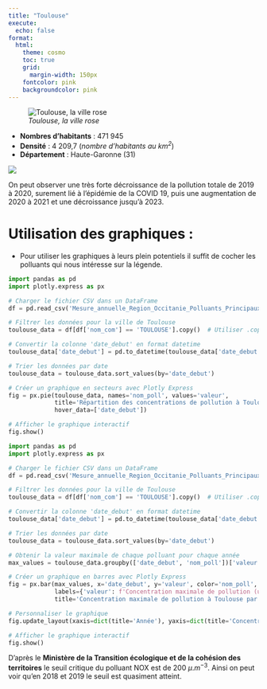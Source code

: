```yaml
---
title: "Toulouse"
execute:
  echo: false
format:
  html:
    theme: cosmo
    toc: true
    grid:
      margin-width: 150px
    fontcolor: pink
    backgroundcolor: pink
---
```



![*Toulouse, la ville rose*](toulouse.svg)

* **Nombres d'habitants** : 471 945
* **Densité** : 4 209,7 (*nombre d'habitants au $km^2$*)
* **Département** : Haute-Garonne (31)

![](graph3.svg)

On peut observer une très forte décroissance de la pollution totale de 2019 à 2020, surement lié à l'épidémie de la COVID 19, puis une augmentation de 2020 à 2021 et une décroissance jusqu'à 2023. 

# Utilisation des graphiques :

* Pour utiliser les graphiques à leurs plein potentiels il suffit de cocher les polluants qui nous intéresse sur la légende. 
  

```python
import pandas as pd
import plotly.express as px

# Charger le fichier CSV dans un DataFrame
df = pd.read_csv('Mesure_annuelle_Region_Occitanie_Polluants_Principaux.csv')

# Filtrer les données pour la ville de Toulouse
toulouse_data = df[df['nom_com'] == 'TOULOUSE'].copy()  # Utiliser .copy() pour éviter le SettingWithCopyWarning

# Convertir la colonne 'date_debut' en format datetime
toulouse_data['date_debut'] = pd.to_datetime(toulouse_data['date_debut'])

# Trier les données par date
toulouse_data = toulouse_data.sort_values(by='date_debut')

# Créer un graphique en secteurs avec Plotly Express
fig = px.pie(toulouse_data, names='nom_poll', values='valeur',
             title='Répartition des concentrations de pollution à Toulouse par année',
             hover_data=['date_debut'])

# Afficher le graphique interactif
fig.show()

```

```python
import pandas as pd
import plotly.express as px

# Charger le fichier CSV dans un DataFrame
df = pd.read_csv('Mesure_annuelle_Region_Occitanie_Polluants_Principaux.csv')

# Filtrer les données pour la ville de Toulouse
toulouse_data = df[df['nom_com'] == 'TOULOUSE'].copy()  # Utiliser .copy() pour éviter le SettingWithCopyWarning

# Convertir la colonne 'date_debut' en format datetime
toulouse_data['date_debut'] = pd.to_datetime(toulouse_data['date_debut'])

# Trier les données par date
toulouse_data = toulouse_data.sort_values(by='date_debut')

# Obtenir la valeur maximale de chaque polluant pour chaque année
max_values = toulouse_data.groupby(['date_debut', 'nom_poll'])['valeur'].max().reset_index()

# Créer un graphique en barres avec Plotly Express
fig = px.bar(max_values, x='date_debut', y='valeur', color='nom_poll',
             labels={'valeur': f'Concentration maximale de pollution (ug.m-3)'},
             title='Concentration maximale de pollution à Toulouse par année')

# Personnaliser le graphique
fig.update_layout(xaxis=dict(title='Année'), yaxis=dict(title='Concentration maximale de pollution (ug.m-3)'))

# Afficher le graphique interactif
fig.show()

```

D'après le **Ministère de la Transition écologique et de la cohésion des territoires** le seuil critique du polluant NOX est de 200 $\mu.m^{-3}$. Ainsi on peut voir qu'en 2018 et 2019 le seuil est quasiment atteint. 

